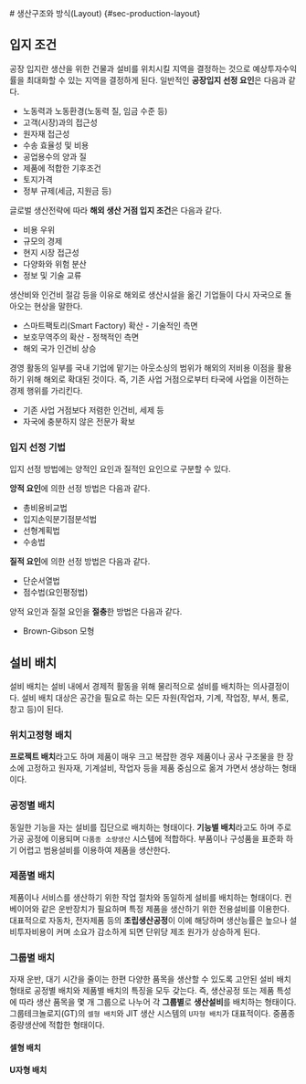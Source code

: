  # 생산구조와 방식(Layout) {#sec-production-layout}

## 입지 조건

공장 입지란 생산을 위한 건물과 설비를 위치시킬 지역을 결정하는 것으로 예상투자수익률을 최대화할 수 있는 지역을 결정하게 된다. 일반적인 **공장입지 선정 요인**은 다음과 같다.

- 노동력과 노동환경(노동력 질, 임금 수준 등)
- 고객(시장)과의 접근성
- 원자재 접근성
- 수송 효율성 및 비용
- 공업용수의 양과 질
- 제품에 적합한 기후조건
- 토지가격
- 정부 규제(세금, 지원금 등)

글로벌 생산전략에 따라 **해외 생산 거점 입지 조건**은 다음과 같다.

- 비용 우위
- 규모의 경제
- 현지 시장 접근성
- 다양화와 위험 분산
- 정보 및 기술 교류

::: {.callout-note title="리쇼어링(Reshoring)"}
생산비와 인건비 절감 등을 이유로 해외로 생산시설을 옮긴 기업들이 다시 자국으로 돌아오는 현상을 말한다.  

- 스마트팩토리(Smart Factory) 확산 - 기술적인 측면
- 보호무역주의 확산 - 정책적인 측면
- 해외 국가 인건비 상승

:::

::: {.callout-note title="오프쇼어링(Offshoring)"}
경영 활동의 일부를 국내 기업에 맡기는 아웃소싱의 범위가 해외의 저비용 이점을 활용하기 위해 해외로 확대된 것이다. 즉, 기존 사업 거점으로부터 타국에 사업을 이전하는 경제 행위를 가리킨다.  

- 기존 사업 거점보다 저렴한 인건비, 세제 등
- 자국에 충분하지 않은 전문가 확보

::: 

### 입지 선정 기법

입지 선정 방법에는 양적인 요인과 질적인 요인으로 구분할 수 있다.

**앙적 요인**에 의한 선정 방법은 다음과 같다.

- 총비용비교법
- 입지손익분기점분석법
- 선형계획법
- 수송법

**질적 요인**에 의한 선정 방법은 다음과 같다.

- 단순서열법
- 점수법(요인평정법)

양적 요인과 질절 요인을 **절충**한 방법은 다음과 같다.

- Brown-Gibson 모형

## 설비 배치

설비 배치는 설비 내에서 경제적 활동을 위해 물리적으로 설비를 배치하는 의사결정이다. 설비 배치 대상은 공간을 필요로 하는 모든 자원(작업자, 기계, 작업장, 부서, 통로, 창고 등)이 된다.

### 위치고정형 배치

**프로젝트 배치**라고도 하며 제품이 매우 크고 복잡한 경우 제품이나 공사 구조물을 한 장소에 고정하고 원자재, 기계설비, 작업자 등을 제품 중심으로 옮겨 가면서 생상하는 형태이다.

### 공정별 배치

동일한 기능을 자는 설비를 집단으로 배치하는 형태이다. **기능별 배치**라고도 하며 주로 가공 공정에 이용되며 `다품종 소량생산`  시스템에 적합하다. 부품이나 구성품을 표준화 하기 어렵고 범용설비를 이용하여 제품을 생산한다.

### 제품별 배치

제품이나 서비스를 생산하기 위한 작업 절차와 동일하게 설비를 배치하는 형태이다. 컨베이어와 같은 운반장치가 필요하며 특정 제품을 생산하기 위한 전용설비를 이용한다. 대표적으로 자동차, 전자제품 등의 **조립생산공정**이 이에 해당하며 생산능률은 높으나 설비투자비용이 커며 소요가 감소하게 되면 단위당 제조 원가가 상승하게 된다.

### 그룹별 배치

자재 운반, 대기 시간을 줄이는 한편 다양한 품목을 생산할 수 있도록 고안된 설비 배치 형태로 공정별 배치와 제품별 배치의 특징을 모두 갖는다. 즉, 생산공정 또는 제품 특성에 따라 생산 품목을 몇 개 그룹으로 나누어 각 **그룹별**로 **생산설비**를 배치하는 형태이다. 그룹테크놀로지(GT)의 `셀형 배치`와 JIT 생산 시스템의 `U자형 배치`가 대표적이다. 중품종 중량생산에 적합한 형태이다.

#### 셀형 배치

#### U자형 배치


